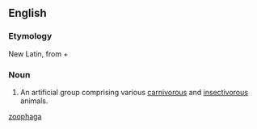 ==English==

===Etymology===
New Latin, from {{etyl|grc|en}} {{m|grc|ζῷον||animal}} + {{m|grc|φαγεῖν||to eat}}

===Noun===
{{en-noun|?}}

# {{label|en|zoology}} An artificial group comprising various [[carnivorous]] and [[insectivorous]] animals.

[[Category:English terms spelled with Ö|zoophaga]]